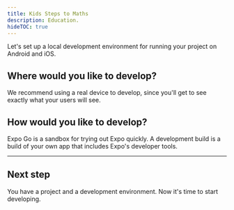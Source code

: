 ```yaml
---
title: Kids Steps to Maths
description: Education.
hideTOC: true
---
```



Let's set up a local development environment for running your project on Android and iOS.

## Where would you like to develop?

We recommend using a real device to develop, since you'll get to see exactly what your users will see.

<PlatformAndDeviceForm />

## How would you like to develop?

Expo Go is a sandbox for trying out Expo quickly. A development build is a build of your own app that includes Expo's developer tools.

<DevelopmentModeForm />

---

<DevelopmentEnvironmentInstructions />

## Next step

You have a project and a development environment. Now it's time to start developing.
